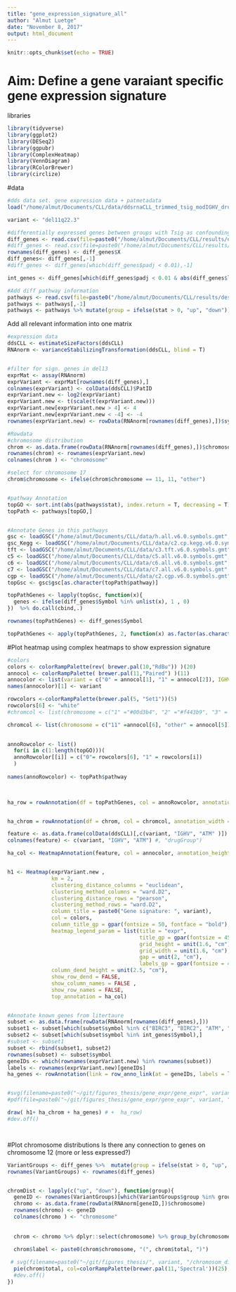 ```yaml
---
title: "gene_expression_signature_all"
author: "Almut Luetge"
date: "November 8, 2017"
output: html_document
---
```



```r
knitr::opts_chunk$set(echo = TRUE)
```

# Aim: Define a gene varaiant specific gene expression signature


libraries
```r
library(tidyverse)
library(ggplot2)
library(DESeq2)
library(ggpubr)
library(ComplexHeatmap)
library(VennDiagram)
library(RColorBrewer)
library(circlize)
```

#data
```r
#dds data set. gene expression data + patmetadata
load("/home/almut/Documents/CLL/data/ddsrnaCLL_trimmed_tsig_modIGHV_drugs.RData")

variant <- "del11q22.3"

#differentially expressed genes between groups with Tsig as confounding factor
diff_genes <- read.csv(file=paste0("/home/almut/Documents/CLL/results/deseq/all_IGHV_Tsig_tri12/", variant, "_diffGenes.csv"))
#diff_genes <- read.csv(file=paste0("/home/almut/Documents/CLL/results/deseq/multifactor/", variant, "_diffGenes.csv"))
rownames(diff_genes) <- diff_genes$X
diff_genes<- diff_genes[,-1]
#diff_genes <- diff_genes[which(diff_genes$padj < 0.01),-1]

int_genes <- diff_genes[which(diff_genes$padj < 0.01 & abs(diff_genes$log2FoldChange) > 6),]

#Add diff pathway information
pathways <- read.csv(file=paste0("/home/almut/Documents/CLL/results/deseq/all_IGHV_Tsig_tri12/", variant, "_diffPathways_GSEAHallmark.csv"))
pathways <- pathways[,-1] 
pathways <- pathways %>% mutate(group = ifelse(stat > 0, "up", "down")) %>% filter(ifelse(group %in% "up", p_up < 0.1, p_dn < 0.1))

```


Add all relevant information into one matrix
```r
#expression data
ddsCLL <- estimateSizeFactors(ddsCLL)
RNAnorm <- varianceStabilizingTransformation(ddsCLL, blind = T)


#filter for sign. genes in del13
exprMat <- assay(RNAnorm)
exprVariant <- exprMat[rownames(diff_genes),]
colnames(exprVariant) <- colData(ddsCLL)$PatID
exprVariant.new <- log2(exprVariant)
exprVariant.new <- t(scale(t(exprVariant.new)))
exprVariant.new[exprVariant.new > 4] <- 4
exprVariant.new[exprVariant.new < -4] <- -4
rownames(exprVariant.new) <- rowData(RNAnorm[rownames(diff_genes),])$symbol

#Rowdata
#chromosome distribution
chrom <- as.data.frame(rowData(RNAnorm[rownames(diff_genes),])$chromosome)
rownames(chrom) <- rownames(exprVariant.new) 
colnames(chrom ) <- "chromosome"

#select for chromosome 17
chrom$chromosome <- ifelse(chrom$chromosome == 11, 11, "other")


#pathway Annotation
topGO <- sort.int(abs(pathways$stat), index.return = T, decreasing = T)$ix[1:5]
topPath <- pathways[topGO,]


#Annotate Genes in this pathways
gsc <- loadGSC("/home/almut/Documents/CLL/data/h.all.v6.0.symbols.gmt", type="gmt")
gsc_Kegg <- loadGSC("/home/almut/Documents/CLL/data/c2.cp.kegg.v6.0.symbols.gmt", type="gmt")
tft <- loadGSC("/home/almut/Documents/CLL/data/c3.tft.v6.0.symbols.gmt", type="gmt")
c5 <- loadGSC("/home/almut/Documents/CLL/data/c5.all.v6.0.symbols.gmt", type="gmt")
c6 <- loadGSC("/home/almut/Documents/CLL/data/c6.all.v6.0.symbols.gmt", type="gmt")
c7 <- loadGSC("/home/almut/Documents/CLL/data/c7.all.v6.0.symbols.gmt", type="gmt")
cgp <- loadGSC("/home/almut/Documents/CLL/data/c2.cgp.v6.0.symbols.gmt", type="gmt")
topGsc <- gsc$gsc[as.character(topPath$pathway)]

topPathGenes <- lapply(topGsc, function(x){
  genes <- ifelse(diff_genes$Symbol %in% unlist(x), 1 , 0)
})  %>% do.call(cbind,.)

rownames(topPathGenes) <- diff_genes$Symbol

topPathGenes <- apply(topPathGenes, 2, function(x) as.factor(as.character(x)))

```


#Plot heatmap using complex heatmaps to show expression signature
```r

#colors
colors <- colorRampPalette(rev( brewer.pal(10,"RdBu")) )(20)
annocol <- colorRampPalette( brewer.pal(11,"Paired") )(11)
annocolor <- list(variant = c("0" = annocol[1], "1" = annocol[2]), IGHV = c("U" = annocol[7], "M" = annocol[8]), ATM = c("0" = annocol[3], "1" = annocol[4]))#, drugGroup = c("MEK" = "#c9a600", "mTOR" = "#de0066", "BTK" = "#ff9730", "none" = "#0076fa"))
names(annocolor)[1] <- variant

rowcolors <-colorRampPalette(brewer.pal(5, "Set1"))(5)
rowcolors[6] <- "white"
#chromcol <- list(chromosome = c("1" ="#00d3b4", "2" ="#f443b9", "3" = "#6cde56", "4" = "#932db4", "5" ="#dcc608", "6"= "#0a54d9", "7" = "#fea114", "8"= "#0098ec","11" ="#fd4b43","10" = "#01e09f", "12" = "#ff6aab", "9" = "#a8d37e", "13" = "#a59eff","14" = "#be6f00", "15" = "#03d1f5", "16" = "#a02008", "17" = "#89c8ff", "18" = "#7a7600", "19" ="#005b8f", "20" = "#ffad61","21" = "#80386c", "22" = "#e3c27d", "X" ="#843e29", "MT" = "#ff938b"))

chromcol <- list(chromosome = c("11" =annocol[6], "other" = annocol[5]))    

             
annoRowcolor <- list()
  for(i in c(1:length(topGO)))(
  annoRowcolor[[i]] = c("0"= rowcolors[6], "1" = rowcolors[i]) 
  )
  
names(annoRowcolor) <- topPath$pathway


 
ha_row = rowAnnotation(df = topPathGenes, col = annoRowcolor, annotation_width = unit(c(rep(1, 5)), "cm"), annotation_legend_param = list(title_gp = gpar(fontsize = 25), labels_gp = gpar(fontsize = 18),  grid_height = unit(1.4, "cm"), grid_width = unit(1.4, "cm"), gap = unit(3, "cm")))


ha_chrom = rowAnnotation(df = chrom, col = chromcol, annotation_width = unit(1.3, "cm"), annotation_legend_param = list(ncol = 1, title_gp = gpar(fontsize = 45), labels_gp = gpar(fontsize = 40),  grid_height = unit(1.6, "cm"), grid_width = unit(1.6, "cm"), gap = unit(2.4,"cm")))

feature <- as.data.frame(colData(ddsCLL)[,c(variant, "IGHV", "ATM" )]) #, "drugGroup")])
colnames(feature) <- c(variant, "IGHV", "ATM") #, "drugGroup")

ha_col <- HeatmapAnnotation(feature, col = annocolor, annotation_height = unit(c(rep(1.3, 3)), "cm"), annotation_legend_param = list(title_gp = gpar(fontsize = 45), labels_gp = gpar(fontsize = 40),  grid_height = unit(1.6, "cm"), grid_width = unit(1.6, "cm")))


h1 <- Heatmap(exprVariant.new ,                                                     #Cluster param
              km = 2,
              clustering_distance_columns = "euclidean",
              clustering_method_columns = "ward.D2",
              clustering_distance_rows = "pearson",
              clustering_method_rows = "ward.D2",
              column_title = paste0("Gene signature: ", variant),                      #Graphic parameter
              col = colors,
              column_title_gp = gpar(fontsize = 50, fontface = "bold"), 
              heatmap_legend_param = list(title = "expr", 
                                          title_gp = gpar(fontsize = 45), 
                                          grid_height = unit(1.6, "cm"), 
                                          grid_width = unit(1.6, "cm"), 
                                          gap = unit(2, "cm"), 
                                          labels_gp = gpar(fontsize = 40)), 
              column_dend_height = unit(2.5, "cm"),
              show_row_dend = FALSE, 
              show_column_names = FALSE , 
              show_row_names = FALSE, 
              top_annotation = ha_col)


#Annotate known genes from litertaure
subset <- as.data.frame(rowData(RNAnorm[rownames(diff_genes),]))
subset1 <- subset[which(subset$symbol %in% c("BIRC3", "BIRC2", "ATM", "SEPT10")),]
subset2 <- subset[which(subset$symbol %in% int_genes$Symbol),]
#subset <- subset1
subset <- rbind(subset1, subset2)
rownames(subset) <- subset$symbol
geneIDs <- which(rownames(exprVariant.new) %in% rownames(subset))
labels <- rownames(exprVariant.new)[geneIDs]
ha_genes <- rowAnnotation(link = row_anno_link(at = geneIDs, labels = labels, labels_gp = gpar(fontsize = 29)), width = unit(8, "cm"))


#svg(filename=paste0("~/git/figures_thesis/gene_expr/gene_expr", variant, "_gsea_Hallmark.svg"), width=30, height=45)
#pdf(file=paste0("~/git/figures_thesis/gene_expr/gene_expr", variant, "_gsea_Hallmark.pdf"), width=30, height=40)

draw( h1+ ha_chrom + ha_genes) # +  ha_row)
#dev.off()




```

#Plot chromosome distributions
Is there any connection to genes on chromosome 12 (more or less expressed?)
```r

VariantGroups <- diff_genes %>%  mutate(group = ifelse(stat > 0, "up", "down"))
rownames(VariantGroups) <- rownames(diff_genes)


chromDist <- lapply(c("up", "down"), function(group){
  geneID <- rownames(VariantGroups)[which(VariantGroups$group %in% group)]
  chromo <- as.data.frame(rowData(RNAnorm[geneID,])$chromosome)
  rownames(chromo) <- geneID 
  colnames(chromo ) <- "chromosome"
  
  
  chrom <- chromo %>% dplyr::select(chromosome) %>% group_by(chromosome) %>% summarise(total = n())

  chrom$label <- paste0(chrom$chromosome, "(", chrom$total, ")")
  
 # svg(filename=paste0("~/git/figures_thesis/", variant, "/chromosom_dist_", group, ".svg"), width=6, height=6)
  pie(chrom$total, col=colorRampPalette(brewer.pal(11,'Spectral'))(25), border="white", labels=chrom$label, main = paste0("Chromosomal gene distribution in ", variant, ": ", group))
  #dev.off()
})

```


